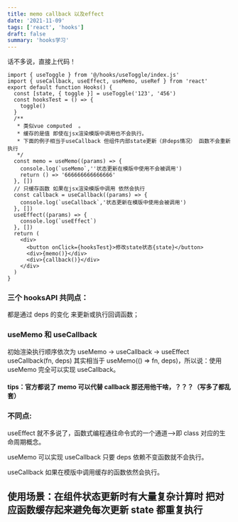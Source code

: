 ```yaml
---
title: memo callback 以及effect
date: '2021-11-09'
tags: ['react', 'hooks']
draft: false
summary: 'hooks学习'
---
```


话不多说，直接上代码！

```js:memo&callback&effect表现
import { useToggle } from '@/hooks/useToggle/index.js'
import { useCallback, useEffect, useMemo, useRef } from 'react'
export default function Hooks() {
  const [state, { toggle }] = useToggle('123', '456')
  const hooksTest = () => {
    toggle()
  }
  /**
   * 类似vue computed  。
   * 缓存的是值 即使在jsx渲染模版中调用也不会执行。
   * 下面的例子相当于useCallback 但组件内部state更新（非deps情况） 函数不会重新执行
   */
  const memo = useMemo((params) => {
    console.log(`useMemo`,''状态更新在模版中使用不会被调用')
    return () => '666666666666666'
  }, [])
  // 只缓存函数 如果在jsx渲染模版中调用 依然会执行
  const callback = useCallback((params) => {
    console.log(`useCallback`,'状态更新在模版中使用会被调用')
  }, [])
  useEffect((params) => {
    console.log(`useEffect`)
  }, [])
  return (
    <div>
      <button onClick={hooksTest}>修改state状态{state}</button>
      <div>{memo()}</div>
      <div>{callback()}</div>
    </div>
  )
}

```

### 三个 hooksAPI 共同点：

都是通过 deps 的变化 来更新或执行回调函数；

### useMemo 和 useCallback

初始渲染执行顺序依次为 useMemo -> useCallback -> useEffect useCallback(fn, deps) 其实相当于 useMemo(()
=> fn, deps)，所以说：使用 useMemo 完全可以实现 useCallback。

#### tips：官方都说了 memo 可以代替 callback 那还用他干啥，？？？（写多了都乱套）

### 不同点:

useEffect 就不多说了，函数式编程通往命令式的一个通道-->即 class 对应的生命周期概念。

useMemo 可以实现 useCallback 只要 deps 依赖不变函数就不会执行。

useCallback 如果在模版中调用缓存的函数依然会执行。

## 使用场景：在组件状态更新时有大量复杂计算时 把对应函数缓存起来避免每次更新 state 都重复执行
